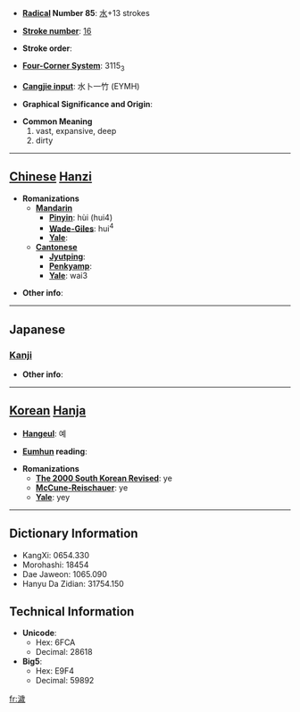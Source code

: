 * '''[[Wiktionary:Chinese radical index| Radical]] Number 85''': [[Wiktionary:Chinese radical index 水|水]]+13 strokes

* '''[[Wiktionary:Chinese total strokes index|Stroke number]]''': [[Wiktionary:Chinese total strokes index 16|16]]

* '''Stroke order''': 

* '''[[Wiktionary:Chinese four corner index|Four-Corner System]]''': 3115<sub>3</sub>

* '''[[Wiktionary:Chinese Cangjie index|Cangjie input]]''': 水卜一竹 (EYMH)

* '''Graphical Significance and Origin''': 

* '''Common Meaning'''
*#vast, expansive, deep
*# dirty


----

== [[Chinese]] [[Hanzi]] ==

* '''Romanizations'''
** '''[[Mandarin]]'''
*** '''[[Pinyin]]''': hùi (hui4)
*** '''[[Wade-Giles]]''': hui<sup>4</sup>
*** '''[[Yale]]''': 
** '''[[Cantonese]]'''
*** '''[[Jyutping]]''':
*** '''[[Penkyamp]]''': 
*** '''[[Yale]]''': wai3

* '''Other info''': 

----

==Japanese==
===[[Kanji]]===
{{kanji|on readings=[[かい]] (kai), [[け]] (ke), [[さい]] (sai), [[せ]] (se), [[わい]] (wai)
|kun readings=
}}

* '''Other info''':  

----

== [[Korean]] [[Hanja]] ==

* '''[[Hangeul]]''': 예

* '''[[Eumhun]] reading''': 

* '''Romanizations'''
** '''[[The 2000 South Korean Revised Romanization|The 2000 South Korean Revised]]''': ye
** '''[[McCune-Reischauer]]''': ye
** '''[[Yale]]''': yey

----

== Dictionary Information ==

* KangXi: 0654.330
* Morohashi: 18454
* Dae Jaweon: 1065.090
* Hanyu Da Zidian: 31754.150

== Technical Information ==

* '''Unicode''':
** Hex: 6FCA
** Decimal: 28618
* '''Big5''':
** Hex: E9F4
** Decimal: 59892

[[fr:濊]]